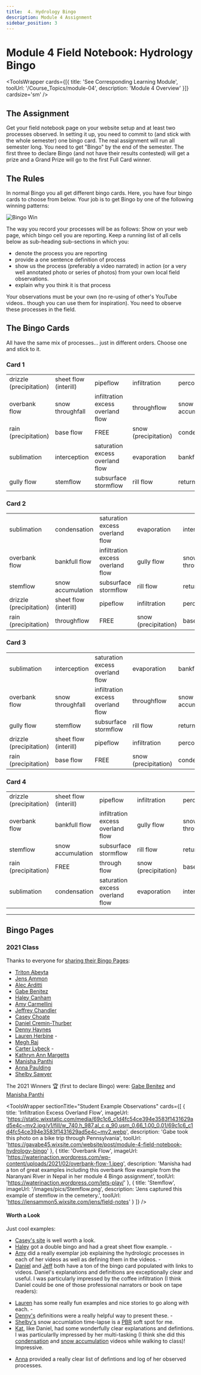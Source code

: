 ```yaml
---
title: 	4. Hydrology Bingo
description: Module 4 Assignment
sidebar_position: 3
---
```

# Module 4 Field Notebook: Hydrology Bingo



<ToolsWrapper
  cards={[{
    title: 'See Corresponding Learning Module',
    toolUrl: '/Course_Topics/module-04',
    description: 'Module 4 Overview'
  }]}
  cardsize='sm'
/>


## The Assignment

Get your field notebook page on your website setup and at least two processes observed. In setting it up, you need to commit to (and stick with the whole semester) one bingo card. The real assignment will run all semester long. You need to get "Bingo" by the end of the semester. The first three to declare Bingo (and not have their results contested) will get a prize and a Grand Prize will go to the first Full Card winner.

## The Rules
In normal Bingo you all get different bingo cards. Here, you have four  bingo cards to choose from below. Your job is to get Bingo by one of the following winning patterns:  

![Bingo Win](/images/assignments/BingoWin.jpg)

The way you record your processes will be as follows:
Show on your web page, which bingo cell you are reporting. Keep a running list of all cells below as sub-heading sub-sections in which you:
- denote the process you are reporting
- provide a one sentence definition of process
- show us the process (preferably a video narrated) in action (or a very well annotated photo or series of photos) from your own local field observations.
- explain why you think it is that process

Your observations must be your own (no re-using of other's YouTube videos.. though you can use them for inspiration). You need to observe these processes in the field.

## The Bingo Cards

All have the same mix of processes... just in different orders. Choose one and stick to it.

### Card 1

| | | | | |
|----|----|----|----|----|
| drizzle (precipitation) | sheet flow (interill) | pipeflow                          | infiltration         | percolation       |
| overbank flow           | snow throughfall       | infiltration excess overland flow | throughflow          | snow accumulation |
| rain (precipitation)    | base flow             | FREE                     | snow (precipitation) | condensation      |
| sublimation             | interception          | saturation excess overland flow   | evaporation          | bankfull flow     |
| gully flow              | stemflow              | subsurface stormflow              | rill flow            | return flow       |

### Card 2

| | | | | |
|----|----|----|----|----|
| sublimation             | condensation          | saturation excess overland flow   | evaporation          | interception    |
| overbank flow           | bankfull flow         | infiltration excess overland flow | gully flow           | snow throughfall |
| stemflow                | snow accumulation     | subsurface stormflow              | rill flow            | return flow     |
| drizzle (precipitation) | sheet flow (interill) | pipeflow                          | infiltration         | percolation     |
| rain (precipitation)    | throughflow           | FREE                      | snow (precipitation) | base flow       |

### Card 3

| | | | | |
|----|----|----|----|----|
| sublimation             | interception          | saturation excess overland flow   | evaporation          | bankfull flow     |
| overbank flow           | snow throughfall       | infiltration excess overland flow | throughflow          | snow accumulation |
| gully flow              | stemflow              | subsurface stormflow              | rill flow            | return flow       |
| drizzle (precipitation) | sheet flow (interill) | pipeflow                          | infiltration         | percolation       |
| rain (precipitation)    | base flow             | FREE                      | snow (precipitation) | condensation      |

### Card 4

| | | | | |
|----|----|----|----|----|
| drizzle (precipitation) | sheet flow (interill) | pipeflow                          | infiltration         | percolation     |
| overbank flow           | bankfull flow         | infiltration excess overland flow | gully flow           | snow throughfall |
| stemflow                | snow accumulation     | subsurface stormflow              | rill flow            | return flow     |
| rain (precipitation)    | FREE        | through flow                      | snow (precipitation) | base flow       |
| sublimation             | condensation          | saturation excess overland flow   | evaporation          | interception    |

------------
## Bingo Pages
### 2021 Class

Thanks to everyone for [sharing their Bingo Pages](https://usu.instructure.com/courses/637781/discussion_topics/2233114):

- [Triton Abeyta](https://sites.google.com/view/tritonabeytawats5150/module-4)
- [Jens Ammon](https://jensammon5.wixsite.com/jens/field-notes)
- [Alec Arditti](https://sites.google.com/view/fluvialgeomorph/projectsassignments/bingo)
- [Gabe Benitez](https://gavabe45.wixsite.com/website/post/module-4-field-notebook-hydrology-bingo)
- [Haley Canham](https://sites.google.com/aggiemail.usu.edu/hcanham-fluvial/home/module-4) 
- [Amy Carmellini](https://sites.google.com/aggiemail.usu.edu/fluv/projects/hydrology-bingo) 
- [Jeffrey Chandler](https://sites.google.com/view/jeffreycgeomorphology/projectsassingmnets/bingo-assignment)
- [Casey Choate](https://cchoate2.wixsite.com/fluvial/field-notebook-copy)
- [Daniel Cremin-Thurber](https://danielthurber.weebly.com/fluvial-geomorphology/hydrology-bingo)
- [Denny Haynes](https://fluvialhaynes.weebly.com/hydrology-bingo.html) 
- [Lauren Herbine](https://sites.google.com/aggiemail.usu.edu/lauren-herbine-fluvgeomorph/field-notebook/hydrology-bingo?authuser=1) -
- [Megh Raj](https://fluvialtalk.weebly.com/module-4---bingo.html)
- [Carter Lybeck](https://sites.google.com/view/fluvialgeomorphology/field-notebook/hydrology-bingo) -
- [Kathryn Ann Margetts](https://sites.google.com/view/kat-sd/field-observations/projectsassignments/assignment-3-hydrologic-processes)
- [Manisha Panthi](https://waterinaction.wordpress.com/lets-play/)
- [Anna Paulding](https://geology3a.weebly.com/hydrology-bingo.html)
- [Shelby Sawyer](https://sites.google.com/view/shelbysawyer/projects-assignments/bingo)

The 2021 Winners 🏆 (first to declare Bingo) were:
[Gabe Benitez](https://gavabe45.wixsite.com/website/post/module-4-field-notebook-hydrology-bingo) and [Manisha Panthi](https://waterinaction.wordpress.com/lets-play/)

<ToolsWrapper
  sectionTitle="Student Example Observations"
  cards={[
    {
      title: 'Infiltration Excess Overland Flow',
      imageUrl: 'https://static.wixstatic.com/media/69c1c6_c1d4fc54ce394e3583f1431629ad5e4c~mv2.jpg/v1/fill/w_740,h_987,al_c,q_90,usm_0.66_1.00_0.01/69c1c6_c1d4fc54ce394e3583f1431629ad5e4c~mv2.webp',
      description: 'Gabe took this photo on a bike trip through Pennsylvania',
      toolUrl: 'https://gavabe45.wixsite.com/website/post/module-4-field-notebook-hydrology-bingo'
    },
    {
      title: 'Overbank Flow',
      imageUrl: 'https://waterinaction.wordpress.com/wp-content/uploads/2021/02/overbank-flow-1.jpeg',
      description: 'Manisha had a ton of great examples including this overbank flow example from the Naranyani River in Nepal in her module 4 Bingo assignment',
      toolUrl: 'https://waterinaction.wordpress.com/lets-play/'
    },
    {
      title: 'Stemflow',
      imageUrl: '/images/pics/Stemflow.png',
      description: 'Jens captured this example of stemflow in the cemetery.',
      toolUrl: 'https://jensammon5.wixsite.com/jens/field-notes'
    }
  ]}
/>


#### Worth a Look
Just cool examples:
- [Casey's site](https://cchoate2.wixsite.com/fluvial/field-notebook-copy) is well worth a look.
- [Haley](https://sites.google.com/aggiemail.usu.edu/hcanham-fluvial/home/module-4) got a double bingo and had a great sheet flow example. -
- [Amy](https://sites.google.com/aggiemail.usu.edu/fluv/projects/hydrology-bingo) did a really exemplar job explaining the hydrologic processes in each of her videos as well as defining them in the videos. -
- [Daniel](https://danielthurber.weebly.com/fluvial-geomorphology/hydrology-bingo) and [Jeff](https://sites.google.com/view/jeffreycgeomorphology/projectsassingmnets/bingo-assignment?authuser=0) both have a ton of the bingo card populated with links to  videos. Daniel's explanations and definitions are exceptionally clear and useful. I was particularly impressed by the coffee infiltration (I think Daniel could be one of those professional narrators or book on tape readers):

<YouTubeEmbed videoId="IR8lp6k4jHk" title="Daniel's Coffee Infiltration" />


- [Lauren](https://sites.google.com/aggiemail.usu.edu/lauren-herbine-fluvgeomorph/field-notebook/hydrology-bingo?authuser=0) has some really fun examples and nice stories to go along with each. -
- [Denny's](https://fluvialhaynes.weebly.com/hydrology-bingo.html) definitions were a really helpful way to present these. -
- [Shelby's](https://sites.google.com/view/shelbysawyer/projects-assignments/bingo) snow accumlation time-lapse is a [PBR](http://lowtechpbr.restoration.usu.edu) soft spot for me.
- [Kat](https://sites.google.com/view/kat-sd/projectsassignments/assignment-3-hydrologic-processes?authuser=0), like Daniel, had some wonderfully clear explanations and defintions. I was particularlly impressed by her multi-tasking (I think she did this [condensation](https://sites.google.com/view/kat-sd/projectsassignments/assignment-3-hydrologic-processes/condensation?authuser=0) and [snow accumulation](https://sites.google.com/view/kat-sd/projectsassignments/assignment-3-hydrologic-processes/snow?authuser=0) videos while walking to class)! Impressive.

<YouTubeEmbed videoId="OT93hVi-FyM" title="Kat's videos while walking... " />

<YouTubeEmbed videoId="AzSnaX06Xq8" title="Kat's condensation video" />


- [Anna](https://geology3a.weebly.com/hydrology-bingo.html) provided a really clear list of defintions and log of her observed processes.

